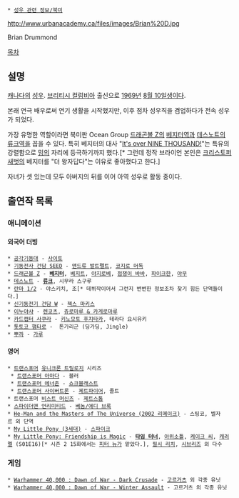  * [[성우 관련 정보/북미]]
http://www.urbanacademy.ca/files/images/Brian%20D.jpg

Brian Drummond

[[목차]]
== 설명 ==
[[캐나다]]의 [[성우]]. [[브리티시 컬럼비아]] 출신으로 [[1969년]] [[8월 10일]]생이다.

본래 연극 배우로써 연기 생활을 시작했지만, 이후 점차 성우직을 겸업하다가 전속 성우가 되었다.

가장 유명한 역할이라면 북미판 Ocean Group [[드래곤볼 Z]]의 [[베지터]]역과 [[데스노트]]의 [[류크]]역을 꼽을 수 있다. 특히 베지터의 대사 "[[it's over 9000|It's over NINE THOUSAND!]]"는 특유의 강렬함으로 [[밈]]의 자리에 등극하기까지 했다.[* 그런데 정작 브라이언 본인은 [[크리스토퍼 새벗]]의 베지터를 "더 왕자답다"는 이유로 좋아했다고 한다.]

자녀가 셋 있는데 모두 아버지의 뒤를 이어 아역 성우로 활동 중이다.
== 출연작 목록 ==
=== 애니메이션 ===
==== 외국어 더빙 ====
 * [[공각기동대]] - [[사이토(공각기동대)|사이토]]
 * [[기동전사 건담 SEED]] - [[앤드류 발트펠트]], [[코지로 머독]]
 * [[드래곤볼 Z]] - '''[[베지터]]''', [[베지트]], [[야지로베]], [[점쟁이 바바]], [[파이크한]], [[야무]]
 * [[데스노트]] - '''[[류크]]''', 시무라 스구루
 * [[란마 1/2]] - 야스키치, 조[* 데뷔작이어서 그런지 변변한 정보조차 찾기 힘든 단역들이다.]
 * [[신기동전기 건담 W]] - [[젝스 마키스]]
 * [[이누야샤]] - [[렌코츠]], [[쥬로마루 & 카게로마루]]
 * [[카드캡터 사쿠라]] - [[키노모토 후지타카]], 테라다 요시유키
 * [[방가방가 햄토리|톳토코 햄타로]] -  톤가리군 (딩가딩, Jingle)
 * [[뿌까]] - [[뿌까#s-3.2|가루]]

==== 영어 ====
 * [[트랜스포머]] [[유니크론 트릴로지]] 시리즈
  * [[트랜스포머 아마다]] - 블러
  * [[트랜스포머 에너존]] - [[쇼크블래스트]]
  * [[트랜스포머 사이버트론]] - [[제트파이어]], 졸트
 * 트랜스포머 [[비스트 머신즈]] - [[제트스톰(BM)|제트스톰]]
 * [[스파이더맨/미디어믹스#s-2.3|스파이더맨 언리미티드]] - [[베놈(마블 코믹스)|베놈/에디 브록]]
 * [[히맨#s-2.6|He-Man and the Masters of The Universe (2002 리메이크)]] - 스팅코, 벨자르 외 단역
 * [[My Little Pony#s-2.4|My Little Pony (3세대)]] - [[스파이크#s-7.2.2|스파이크]]
 * [[My Little Pony: Friendship is Magic]] - '''[[타임 터너(Friendship is Magic)|타임 터너]]''', [[My Little Pony: Friendship is Magic/기타 조연#s-3.2|아위소틀]], [[My Little Pony: Friendship is Magic/기타 조연#s-8|케이크 씨]], [[My Little Pony: Friendship is Magic/보조출연/어스 포니#s-11|캐러멜]] (S01E16)[* 시즌 2 15화에서는 [[My Little Pony: Friendship is Magic/영어 성우#s-1.10|피터 뉴]]가 맡았다.], [[My Little Pony: Friendship is Magic/기타 조연#s-2.1|필시 리치]], [[My Little Pony: Friendship is Magic/일회성 캐릭터/시즌 4#s-3|시브리즈]] 외 다수 

=== 게임 ===
 * [[Warhammer 40,000 : Dawn of War - Dark Crusade]] - [[고르거츠]] 외 각종 유닛
 * [[Warhammer 40,000 : Dawn of War - Winter Assault]] - 고르거츠 외 각종 유닛
